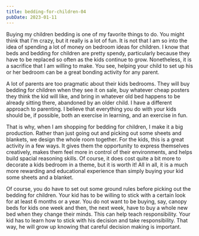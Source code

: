 ```yaml
---
title: bedding-for-children-04
pubDate: 2023-01-11
---
```


Buying my children bedding is one of my favorite things to do. You might think that I'm crazy, but it really is a lot of fun. It is not that I am so into the idea of spending a lot of money on bedroom ideas for children. I know that beds and bedding for children are pretty spendy, particularly because they have to be replaced so often as the kids continue to grow. Nonetheless, it is a sacrifice that I am willing to make. You see, helping your child to set up his or her bedroom can be a great bonding activity for any parent.

A lot of parents are too pragmatic about their kids bedrooms. They will buy  bedding for children when they see it on sale, buy whatever cheap posters they think the kid will like, and bring in whatever old bed happens to be already sitting there, abandoned by an older child. I have a different approach to parenting. I believe that everything you do with your kids should be, if possible, both an exercise in learning, and an exercise in fun.

That is why, when I am shopping for bedding for children, I make it a big production. Rather than just going out and picking out some sheets and blankets, we design the whole room together. For the kids, this is a great activity in a few ways. It gives them the opportunity to express themselves creatively, makes them feel more in control of their environments, and helps build spacial reasoning skills. Of course, it does cost quite a bit more to decorate a kids bedroom in a theme, but it is worth it! All in all, it is a much more rewarding and educational experience than simply buying your kid some sheets and a blanket.

Of course, you do have to set out some ground rules before picking out the bedding for children. Your kid has to be willing to stick with a certain look for at least 6 months or a year. You do not want to be buying, say, canopy beds for kids one week and then, the next week, have to buy a whole new bed when they change their minds. This can help teach responsibility. Your kid has to learn how to stick with his decision and take responsibility. That way, he will grow up knowing that careful decision making is important.
